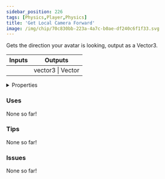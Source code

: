 ```yaml
---
sidebar_position: 226
tags: [Physics,Player,Physics]
title: 'Get Local Camera Forward'
image: /img/chip/70c830bb-223a-4a7c-b0ae-df240c6f1f33.svg
---
```


Gets the direction your avatar is looking, output as a Vector3.



<IChip uuid="70c830bb-223a-4a7c-b0ae-df240c6f1f33"/>

<table><thead><tr><th>Inputs</th><th>Outputs</th></tr></thead><tbody><tr><td /><td>vector3 | Vector</td></tr></tbody></table>

<details>
  <summary>Properties</summary>
  <div>
    <div>
    <table>
      <tbody>
        <tr>
          <td>Is beta required?</td>
          <td>No</td>
        </tr>
        <tr>
          <td>Is chip a trolling risk?</td>
          <td>No</td>
        </tr>
        <tr>
          <td>Is chip a role assignment risk?</td>
          <td>No</td>
        </tr>
        <tr>
          <td>Chip UUID</td>
          <td>70c830bb-223a-4a7c-b0ae-df240c6f1f33</td>
        </tr>
        <tr>
          <td>Room availability</td>
          <td>Available everywhere</td>
        </tr>
      </tbody>
    </table>
    </div>
  </div>
</details>

### Uses

None so far!

### Tips

None so far!

### Issues

None so far!